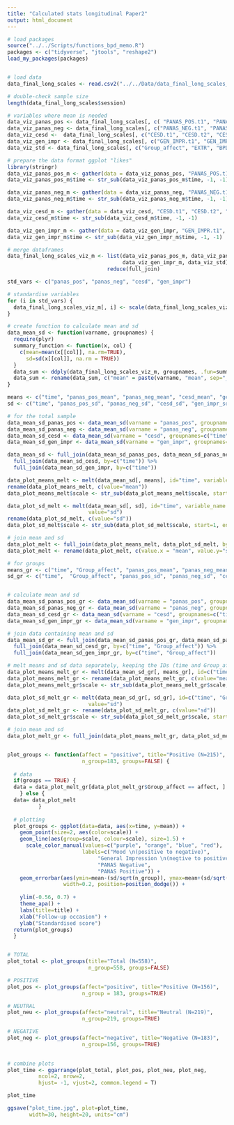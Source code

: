 ```yaml
---
title: "Calculated stats longitudinal Paper2"
output: html_document
---
```


```r
# load packages
source("../../Scripts/functions_bpd_memo.R")
packages <- c("tidyverse", "jtools", "reshape2")
load_my_packages(packages)


# load data
data_final_long_scales <- read.csv2("../../Data/data_final_long_scales_181121.csv")

# double-check sample size
length(data_final_long_scales$session)


```



```r
# variables where mean is needed
data_viz_panas_pos <- data_final_long_scales[, c( "PANAS_POS.t1", "PANAS_POS.t2", "PANAS_POS.t3", "PANAS_POS.t4", "session")]
data_viz_panas_neg <- data_final_long_scales[, c("PANAS_NEG.t1", "PANAS_NEG.t2", "PANAS_NEG.t3", "PANAS_NEG.t4", "session")]
data_viz_cesd <-  data_final_long_scales[, c("CESD.t1", "CESD.t2", "CESD.t3", "CESD.t4", "session")]
data_viz_gen_impr <- data_final_long_scales[, c("GEN_IMPR.t1", "GEN_IMPR.t2", "GEN_IMPR.t3", "GEN_IMPR.t4", "session")]
data_viz_std <- data_final_long_scales[, c("Group_affect", "EXTR", "BPD", "session")]

# prepare the data format ggplot "likes"
library(stringr)
data_viz_panas_pos_m <- gather(data = data_viz_panas_pos, "PANAS_POS.t1", "PANAS_POS.t2", "PANAS_POS.t3", "PANAS_POS.t4", key="time", value="panas_pos")
data_viz_panas_pos_m$time <- str_sub(data_viz_panas_pos_m$time, -1, -1)

data_viz_panas_neg_m <- gather(data = data_viz_panas_neg, "PANAS_NEG.t1", "PANAS_NEG.t2", "PANAS_NEG.t3", "PANAS_NEG.t4", key="time", value="panas_neg")
data_viz_panas_neg_m$time <- str_sub(data_viz_panas_neg_m$time, -1, -1)

data_viz_cesd_m <- gather(data = data_viz_cesd, "CESD.t1", "CESD.t2", "CESD.t3", "CESD.t4", key="time", value="cesd")
data_viz_cesd_m$time <- str_sub(data_viz_cesd_m$time, -1, -1)

data_viz_gen_impr_m <- gather(data = data_viz_gen_impr, "GEN_IMPR.t1", "GEN_IMPR.t2", "GEN_IMPR.t3", "GEN_IMPR.t4", key="time", value="gen_impr")
data_viz_gen_impr_m$time <- str_sub(data_viz_gen_impr_m$time, -1, -1)

# merge dataframes
data_final_long_scales_viz_m <- list(data_viz_panas_pos_m, data_viz_panas_neg_m, data_viz_cesd_m, 
                                     data_viz_gen_impr_m, data_viz_std) %>% 
                                reduce(full_join)

```

```r
std_vars <- c("panas_pos", "panas_neg", "cesd", "gen_impr")

# standardise variables
for (i in std_vars) {
  data_final_long_scales_viz_m[, i] <- scale(data_final_long_scales_viz_m[, i], center=T, scale=T)
}

# create function to calculate mean and sd
data_mean_sd <- function(varname, groupnames) {
  require(plyr)
  summary_function <- function(x, col) {
    c(mean=mean(x[[col]], na.rm=TRUE), 
      sd=sd(x[[col]], na.rm = TRUE))
  }
  data_sum <- ddply(data_final_long_scales_viz_m, groupnames, .fun=summary_function, varname)
  data_sum <- rename(data_sum, c("mean" = paste(varname, "mean", sep="_"), "sd" = paste(varname, "sd", sep="_")))
}

```

```r
means <- c("time", "panas_pos_mean", "panas_neg_mean", "cesd_mean", "gen_impr_mean")
sd <- c("time", "panas_pos_sd", "panas_neg_sd", "cesd_sd", "gen_impr_sd")

# for the total sample
data_mean_sd_panas_pos <- data_mean_sd(varname = "panas_pos", groupnames="time")
data_mean_sd_panas_neg <- data_mean_sd(varname = "panas_neg", groupnames=c("time"))
data_mean_sd_cesd <- data_mean_sd(varname = "cesd", groupnames=c("time"))
data_mean_sd_gen_impr <- data_mean_sd(varname = "gen_impr", groupnames=c("time"))

data_mean_sd <- full_join(data_mean_sd_panas_pos, data_mean_sd_panas_neg, by=c("time")) %>% 
  full_join(data_mean_sd_cesd, by=c("time")) %>% 
  full_join(data_mean_sd_gen_impr, by=c("time"))

data_plot_means_melt <- melt(data_mean_sd[, means], id="time", variable_name = "scale")
rename(data_plot_means_melt, c(value="mean"))
data_plot_means_melt$scale <- str_sub(data_plot_means_melt$scale, start=1, end=-6)

data_plot_sd_melt <- melt(data_mean_sd[, sd], id="time", variable_name = "scale", 
                          value="sd")
rename(data_plot_sd_melt, c(value="sd"))
data_plot_sd_melt$scale <- str_sub(data_plot_sd_melt$scale, start=1, end=-4)

# join mean and sd
data_plot_melt <- full_join(data_plot_means_melt, data_plot_sd_melt, by=c("time", "scale"))
data_plot_melt <- rename(data_plot_melt, c(value.x = "mean", value.y="sd"))

```


```r
# for groups
means_gr <- c("time", "Group_affect", "panas_pos_mean", "panas_neg_mean", "cesd_mean", "gen_impr_mean")
sd_gr <- c("time",  "Group_affect", "panas_pos_sd", "panas_neg_sd", "cesd_sd", "gen_impr_sd")


# calculate mean and sd
data_mean_sd_panas_pos_gr <- data_mean_sd(varname = "panas_pos", groupnames=c("time", "Group_affect"))
data_mean_sd_panas_neg_gr <- data_mean_sd(varname = "panas_neg", groupnames=c("time", "Group_affect"))
data_mean_sd_cesd_gr <- data_mean_sd(varname = "cesd", groupnames=c("time", "Group_affect"))
data_mean_sd_gen_impr_gr <- data_mean_sd(varname = "gen_impr", groupnames=c("time", "Group_affect"))

# join data containing mean and sd
data_mean_sd_gr <- full_join(data_mean_sd_panas_pos_gr, data_mean_sd_panas_neg_gr, by=c("time", "Group_affect")) %>% 
  full_join(data_mean_sd_cesd_gr, by=c("time", "Group_affect")) %>% 
  full_join(data_mean_sd_gen_impr_gr, by=c("time", "Group_affect"))

# melt means and sd data separately, keeping the IDs (time and Group_affect)
data_plot_means_melt_gr <- melt(data_mean_sd_gr[, means_gr], id=c("time", "Group_affect"), variable_name = "scale")
data_plot_means_melt_gr <- rename(data_plot_means_melt_gr, c(value="mean"))
data_plot_means_melt_gr$scale <- str_sub(data_plot_means_melt_gr$scale, start=1, end=-6)

data_plot_sd_melt_gr <- melt(data_mean_sd_gr[, sd_gr], id=c("time", "Group_affect"), variable_name = "scale", 
                          value="sd")
data_plot_sd_melt_gr <- rename(data_plot_sd_melt_gr, c(value="sd"))
data_plot_sd_melt_gr$scale <- str_sub(data_plot_sd_melt_gr$scale, start=1, end=-4)

# join mean and sd
data_plot_melt_gr <- full_join(data_plot_means_melt_gr, data_plot_sd_melt_gr, by=c("time", "scale", "Group_affect"))



```


```r
plot_groups <- function(affect = "positive", title="Positive (N=215)", 
                        n_group=183, groups=FALSE) {
  
  # data
  if(groups == TRUE) {  
  data = data_plot_melt_gr[data_plot_melt_gr$Group_affect == affect, ] 
    } else {
  data= data_plot_melt 
          }
  
  # plotting
  plot_groups <- ggplot(data=data, aes(x=time, y=mean)) +
    geom_point(size=2, aes(color=scale)) +  
    geom_line(aes(group=scale, colour=scale), size=1.5) +
      scale_color_manual(values=c("purple", "orange", "blue", "red"),  
                        labels=c("Mood \n(positive to negative)",
                             "General Impression \n(negtive to positive)",
                             "PANAS Negative",
                             "PANAS Positive")) +
    geom_errorbar(aes(ymin=mean-(sd/sqrt(n_group)), ymax=mean+(sd/sqrt(n_group)), color=scale), 
                  width=0.2, position=position_dodge()) +
    
    ylim(-0.56, 0.7) +
    theme_apa() + 
    labs(title=title) +
    xlab("Follow-up occasion") +
    ylab("Standardised score")  
  return(plot_groups)
  }


# TOTAL
plot_total <- plot_groups(title="Total (N=558)", 
                          n_group=558, groups=FALSE)

# POSITIVE
plot_pos <- plot_groups(affect="positive", title="Positive (N=156)", 
                        n_group = 183, groups=TRUE)

# NEUTRAL
plot_neu <- plot_groups(affect="neutral", title="Neutral (N=219)", 
                        n_group=219, groups=TRUE)

# NEGATIVE
plot_neg <- plot_groups(affect="negative", title="Negative (N=183)", 
                        n_group=156, groups=TRUE)
  
```



```r
# combine plots
plot_time <- ggarrange(plot_total, plot_pos, plot_neu, plot_neg, 
          ncol=2, nrow=2, 
          hjust= -1, vjust=2, common.legend = T)

plot_time

ggsave("plot_time.jpg", plot=plot_time, 
       width=30, height=20, units="cm")

```

